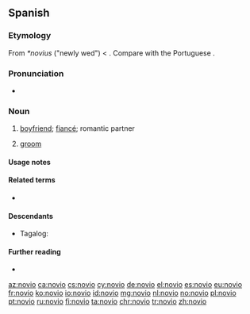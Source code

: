 ==Spanish==

===Etymology===
From {{etyl|VL.|es}} ''*novius'' ("newly wed") < {{etyl|la|es}} {{m|la|novus||new}}. Compare with the Portuguese {{m|pt|noivo}}.

===Pronunciation===
* {{es-IPA}}

===Noun===
{{es-noun|m|f=novia}}

# [[boyfriend]]; [[fiancé]]; romantic partner
# {{lb|es|wedding}} [[groom]]

====Usage notes====
{{es-note-noun-mf}}

====Related terms====
* {{l|es|noviazgo|g=m}}

====Descendants====
* Tagalog: {{l|tl|nobyo}}

====Further reading====
* {{R:DRAE 2001}}

[[az:novio]]
[[ca:novio]]
[[cs:novio]]
[[cy:novio]]
[[de:novio]]
[[el:novio]]
[[es:novio]]
[[eu:novio]]
[[fr:novio]]
[[ko:novio]]
[[io:novio]]
[[id:novio]]
[[mg:novio]]
[[nl:novio]]
[[no:novio]]
[[pl:novio]]
[[pt:novio]]
[[ru:novio]]
[[fi:novio]]
[[ta:novio]]
[[chr:novio]]
[[tr:novio]]
[[zh:novio]]